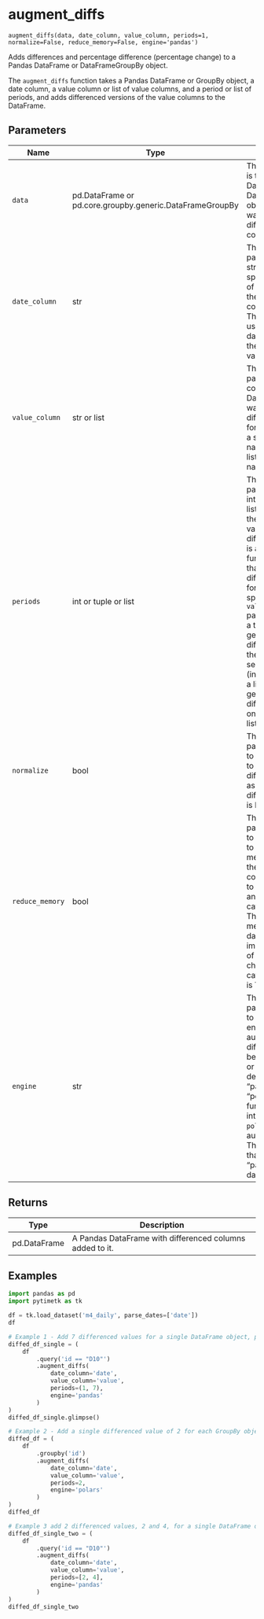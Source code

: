 # augment_diffs { #pytimetk.augment_diffs }

`augment_diffs(data, date_column, value_column, periods=1, normalize=False, reduce_memory=False, engine='pandas')`

Adds differences and percentage difference (percentage change) to a Pandas DataFrame or DataFrameGroupBy object.

The `augment_diffs` function takes a Pandas DataFrame or GroupBy object, a 
date column, a value column or list of value columns, and a period or list of 
periods, and adds differenced versions of the value columns to the DataFrame.

## Parameters

| Name            | Type                                                     | Description                                                                                                                                                                                                                                                                                                                                                                                                                                                  | Default    |
|-----------------|----------------------------------------------------------|--------------------------------------------------------------------------------------------------------------------------------------------------------------------------------------------------------------------------------------------------------------------------------------------------------------------------------------------------------------------------------------------------------------------------------------------------------------|------------|
| `data`          | pd.DataFrame or pd.core.groupby.generic.DataFrameGroupBy | The `data` parameter is the input DataFrame or DataFrameGroupBy object  that you want to add differenced columns to.                                                                                                                                                                                                                                                                                                                                         | _required_ |
| `date_column`   | str                                                      | The `date_column` parameter is a string that specifies the name of the  column in the DataFrame that contains the dates. This column will be  used to sort the data before adding the differenced values.                                                                                                                                                                                                                                                    | _required_ |
| `value_column`  | str or list                                              | The `value_column` parameter is the column(s) in the DataFrame that you  want to add differences values for. It can be either a single column name  (string) or a list of column names.                                                                                                                                                                                                                                                                      | _required_ |
| `periods`       | int or tuple or list                                     | The `periods` parameter is an integer, tuple, or list that specifies the  periods to shift values when differencing.   - If it is an integer, the function will add that number of differences    values for each column specified in the `value_column` parameter.   - If it is a tuple, it will generate differences from the first to the second    value (inclusive).   - If it is a list, it will generate differences based on the values in the list. | `1`        |
| `normalize`     | bool                                                     | The `normalize` parameter is used to specify whether to normalize the  differenced values as a percentage difference. Default is False.                                                                                                                                                                                                                                                                                                                      | `False`    |
| `reduce_memory` | bool                                                     | The `reduce_memory` parameter is used to specify whether to reduce the memory usage of the DataFrame by converting int, float to smaller bytes and str to categorical data. This reduces memory for large data but may impact resolution of float and will change str to categorical. Default is True.                                                                                                                                                       | `False`    |
| `engine`        | str                                                      | The `engine` parameter is used to specify the engine to use for  augmenting differences. It can be either "pandas" or "polars".   - The default value is "pandas".  - When "polars", the function will internally use the `polars` library    for augmenting diffs. This can be faster than using "pandas" for large    datasets.                                                                                                                            | `'pandas'` |

## Returns

| Type         | Description                                              |
|--------------|----------------------------------------------------------|
| pd.DataFrame | A Pandas DataFrame with differenced columns added to it. |

## Examples

```python
import pandas as pd
import pytimetk as tk

df = tk.load_dataset('m4_daily', parse_dates=['date'])
df
```

```python
# Example 1 - Add 7 differenced values for a single DataFrame object, pandas engine
diffed_df_single = (
    df 
        .query('id == "D10"')
        .augment_diffs(
            date_column='date',
            value_column='value',
            periods=(1, 7),
            engine='pandas'
        )
)
diffed_df_single.glimpse()
```
```python
# Example 2 - Add a single differenced value of 2 for each GroupBy object, polars engine
diffed_df = (
    df 
        .groupby('id')
        .augment_diffs(
            date_column='date',
            value_column='value',
            periods=2,
            engine='polars'
        )
)
diffed_df
```

```python
# Example 3 add 2 differenced values, 2 and 4, for a single DataFrame object, pandas engine
diffed_df_single_two = (
    df 
        .query('id == "D10"')
        .augment_diffs(
            date_column='date',
            value_column='value',
            periods=[2, 4],
            engine='pandas'
        )
)
diffed_df_single_two
```